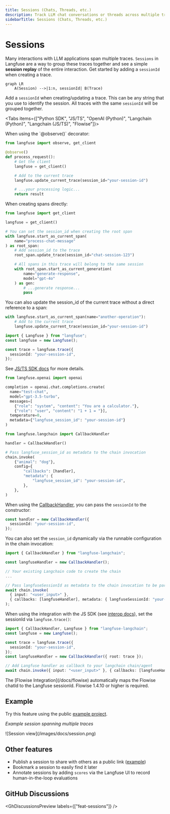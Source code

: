 ```yaml
---
title: Sessions (Chats, Threads, etc.)
description: Track LLM chat conversations or threads across multiple traces in a single session. Replay the entire interaction to debug or analyze the conversation.
sidebarTitle: Sessions (Chats, Threads, etc.)
---
```


# Sessions

Many interactions with LLM applications span multiple traces. `Sessions` in Langfuse are a way to group these traces together and see a simple **session replay** of the entire interaction. Get started by adding a `sessionId` when creating a trace.

```mermaid
graph LR
    A(Session) -->|1:n, sessionId| B(Trace)
```

Add a `sessionId` when creating/updating a trace. This can be any string that you use to identify the session. All traces with the same `sessionId` will be grouped together.

<Tabs items={["Python SDK", "JS/TS", "OpenAI (Python)", "Langchain (Python)", "Langchain (JS/TS)", "Flowise"]}>

<Tab>
When using the `@observe()` decorator:

```python
from langfuse import observe, get_client

@observe()
def process_request():
    # Get the client
    langfuse = get_client()

    # Add to the current trace
    langfuse.update_current_trace(session_id="your-session-id")

    # ...your processing logic...
    return result
```

When creating spans directly:

```python
from langfuse import get_client

langfuse = get_client()

# You can set the session_id when creating the root span
with langfuse.start_as_current_span(
    name="process-chat-message"
) as root_span:
    # Add session_id to the trace
    root_span.update_trace(session_id="chat-session-123")

    # All spans in this trace will belong to the same session
    with root_span.start_as_current_generation(
        name="generate-response",
        model="gpt-4o"
    ) as gen:
        # ...generate response...
        pass
```

You can also update the session_id of the current trace without a direct reference to a span:

```python
with langfuse.start_as_current_span(name="another-operation"):
    # Add to the current trace
    langfuse.update_current_trace(session_id="your-session-id")
```

</Tab>
<Tab>

```ts
import { Langfuse } from "langfuse";
const langfuse = new Langfuse();

const trace = langfuse.trace({
  sessionId: "your-session-id",
});
```

See [JS/TS SDK docs](/docs/sdk/typescript/guide) for more details.

</Tab>
<Tab>

```python
from langfuse.openai import openai

completion = openai.chat.completions.create(
  name="test-chat",
  model="gpt-3.5-turbo",
  messages=[
    {"role": "system", "content": "You are a calculator."},
    {"role": "user", "content": "1 + 1 = "}],
  temperature=0,
  metadata={"langfuse_session_id": "your-session-id"}
)
```

</Tab>
<Tab>

```python
from langfuse.langchain import CallbackHandler

handler = CallbackHandler()

# Pass langfuse_session_id as metadata to the chain invocation
chain.invoke(
    {"animal": "dog"},
    config={
        "callbacks": [handler],
        "metadata": {
            "langfuse_session_id": "your-session-id",
        },
    },
)
```

</Tab>
<Tab>

When using the [CallbackHandler](/integrations/frameworks/langchain), you can pass the `sessionId` to the constructor:

```ts
const handler = new CallbackHandler({
  sessionId: "your-session-id",
});
```

You can also set the `session_id` dynamically via the runnable configuration in the chain invocation:

```ts
import { CallbackHandler } from "langfuse-langchain";

const langfuseHandler = new CallbackHandler();

// Your existing Langchain code to create the chain
...

// Pass langfuseSessionId as metadata to the chain invocation to be parsed as the Langfuse session_id
await chain.invoke(
  { input: "<user_input>" },
  { callbacks: [langfuseHandler], metadata: { langfuseSessionId: "your-session-id" } }
);
```

When using the integration with the JS SDK (see [interop docs](/integrations/frameworks/langchain#interoperability)), set the sessionId via `langfuse.trace()`:

```ts
import { CallbackHandler, Langfuse } from "langfuse-langchain";
const langfuse = new Langfuse();

const trace = langfuse.trace({
  sessionId: "your-session-id",
});
const langfuseHandler = new CallbackHandler({ root: trace });

// Add Langfuse handler as callback to your langchain chain/agent
await chain.invoke({ input: "<user_input>" }, { callbacks: [langfuseHandler] });
```

</Tab>

<Tab>
The [Flowise Integration](/docs/flowise) automatically maps the Flowise chatId to the Langfuse sessionId. Flowise 1.4.10 or higher is required.

</Tab>

</Tabs>

## Example

Try this feature using the public [example project](/docs/demo).

_Example session spanning multiple traces_

<Frame border fullWidth>
  ![Session view](/images/docs/session.png)
</Frame>

## Other features

- Publish a session to share with others as a public link ([example](https://cloud.langfuse.com/project/clkpwwm0m000gmm094odg11gi/sessions/lf.docs.conversation.TL4KDlo))
- Bookmark a session to easily find it later
- Annotate sessions by adding `scores` via the Langfuse UI to record human-in-the-loop evaluations

## GitHub Discussions


<GhDiscussionsPreview labels={["feat-sessions"]} />
